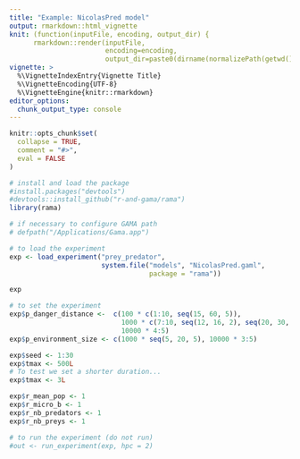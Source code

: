 ```yaml
---
title: "Example: NicolasPred model"
output: rmarkdown::html_vignette
knit: (function(inputFile, encoding, output_dir) { 
      rmarkdown::render(inputFile,
                        encoding=encoding, 
                        output_dir=paste0(dirname(normalizePath(getwd())), "/inst/doc"))})
vignette: >
  %\VignetteIndexEntry{Vignette Title}
  %\VignetteEncoding{UTF-8}
  %\VignetteEngine{knitr::rmarkdown}
editor_options: 
  chunk_output_type: console
---
```


```r
knitr::opts_chunk$set(
  collapse = TRUE,
  comment = "#>",
  eval = FALSE
)
```

```r
# install and load the package
#install.packages("devtools")
#devtools::install_github("r-and-gama/rama")
library(rama)

# if necessary to configure GAMA path
# defpath("/Applications/Gama.app")
```

```r
# to load the experiment
exp <- load_experiment("prey_predator",
                       system.file("models", "NicolasPred.gaml",
                                   package = "rama"))

exp

# to set the experiment
exp$p_danger_distance <-  c(100 * c(1:10, seq(15, 60, 5)),
                            1000 * c(7:10, seq(12, 16, 2), seq(20, 30, 5)),
                            10000 * 4:5)
exp$p_environment_size <- c(1000 * seq(5, 20, 5), 10000 * 3:5)

exp$seed <- 1:30
exp$tmax <- 500L
# To test we set a shorter duration...
exp$tmax <- 3L

exp$r_mean_pop <- 1
exp$r_micro_b <- 1
exp$r_nb_predators <- 1
exp$r_nb_preys <- 1

# to run the experiment (do not run)
#out <- run_experiment(exp, hpc = 2)
```

